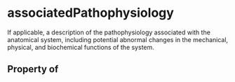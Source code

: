 # associatedPathophysiology

If applicable, a description of the pathophysiology associated with the anatomical system, including potential abnormal changes in the mechanical, physical, and biochemical functions of the system.

## Property of



